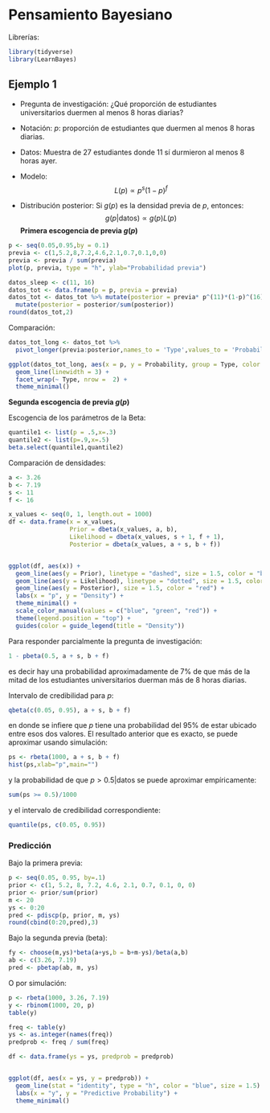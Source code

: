 # Pensamiento Bayesiano

Librerías:
```r
library(tidyverse)
library(LearnBayes)
```


## Ejemplo 1

- Pregunta de investigación: ¿Qué proporción de estudiantes universitarios duermen al menos 8 horas diarias? 

- Notación: $p$: proporción de estudiantes que duermen al menos 8 horas diarias. 

- Datos: Muestra de 27 estudiantes donde 11 sí durmieron al menos 8 horas ayer.

- Modelo: 
$$L(p)\propto p^s(1-p)^f$$
- Distribución posterior: Si $g(p)$ es la densidad previa de $p$, entonces:
$$g(p|\text{datos})\propto g(p)L(p)$$
**Primera escogencia de previa $g(p)$**

```r
p <- seq(0.05,0.95,by = 0.1)
previa <- c(1,5.2,8,7.2,4.6,2.1,0.7,0.1,0,0)
previa <- previa / sum(previa)
plot(p, previa, type = "h", ylab="Probabilidad previa")
```

```r
datos_sleep <- c(11, 16)
datos_tot <- data.frame(p = p, previa = previa)
datos_tot <- datos_tot %>% mutate(posterior = previa* p^(11)*(1-p)^(16)) %>%
  mutate(posterior = posterior/sum(posterior)) 
round(datos_tot,2)
```

Comparación:
```r
datos_tot_long <- datos_tot %>%
  pivot_longer(previa:posterior,names_to = 'Type',values_to = 'Probability')

ggplot(datos_tot_long, aes(x = p, y = Probability, group = Type, color = Type)) +
  geom_line(linewidth = 3) +
  facet_wrap(~ Type, nrow =  2) +
  theme_minimal()

```

**Segunda escogencia de previa $g(p)$**

Escogencia de los parámetros de la Beta:
```r
quantile1 <- list(p = .5,x=.3)
quantile2 <- list(p=.9,x=.5)
beta.select(quantile1,quantile2)
```

Comparación de densidades:
```r
a <- 3.26
b <- 7.19
s <- 11
f <- 16

x_values <- seq(0, 1, length.out = 1000)
df <- data.frame(x = x_values,
                 Prior = dbeta(x_values, a, b),
                 Likelihood = dbeta(x_values, s + 1, f + 1),
                 Posterior = dbeta(x_values, a + s, b + f))


ggplot(df, aes(x)) +
  geom_line(aes(y = Prior), linetype = "dashed", size = 1.5, color = "blue") +
  geom_line(aes(y = Likelihood), linetype = "dotted", size = 1.5, color = "green") +
  geom_line(aes(y = Posterior), size = 1.5, color = "red") +
  labs(x = "p", y = "Density") +
  theme_minimal() +
  scale_color_manual(values = c("blue", "green", "red")) +
  theme(legend.position = "top") +
  guides(color = guide_legend(title = "Density"))

```

Para responder parcialmente la pregunta de investigación:
```r
1 - pbeta(0.5, a + s, b + f)
```

es decir hay una probabilidad aproximadamente de 7% de que más de la mitad de los estudiantes universitarios duerman más de 8 horas diarias. 

Intervalo de credibilidad para $p$:

```r
qbeta(c(0.05, 0.95), a + s, b + f)
```

en donde se infiere que $p$ tiene una probabilidad del 95% de estar ubicado entre esos dos valores. El resultado anterior que es exacto, se puede aproximar usando simulación:

```r
ps <- rbeta(1000, a + s, b + f)
hist(ps,xlab="p",main="")
```

y la probabilidad de que $p>0.5|\text{datos}$ se puede aproximar empíricamente:

```r
sum(ps >= 0.5)/1000
```

y el intervalo de credibilidad correspondiente:
```r
quantile(ps, c(0.05, 0.95))
```

### Predicción

Bajo la primera previa:

```r
p <- seq(0.05, 0.95, by=.1)
prior <- c(1, 5.2, 8, 7.2, 4.6, 2.1, 0.7, 0.1, 0, 0)
prior <- prior/sum(prior)
m <- 20
ys <- 0:20
pred <- pdiscp(p, prior, m, ys)
round(cbind(0:20,pred),3)
```

Bajo la segunda previa (beta):

```r
fy <- choose(m,ys)*beta(a+ys,b = b+m-ys)/beta(a,b)
ab <- c(3.26, 7.19)
pred <- pbetap(ab, m, ys)
```

O por simulación:
```r
p <- rbeta(1000, 3.26, 7.19)
y <- rbinom(1000, 20, p)
table(y)
```

```r
freq <- table(y)
ys <- as.integer(names(freq))
predprob <- freq / sum(freq)

df <- data.frame(ys = ys, predprob = predprob)


ggplot(df, aes(x = ys, y = predprob)) +
  geom_line(stat = "identity", type = "h", color = "blue", size = 1.5) +
  labs(x = "y", y = "Predictive Probability") +
  theme_minimal()

```

